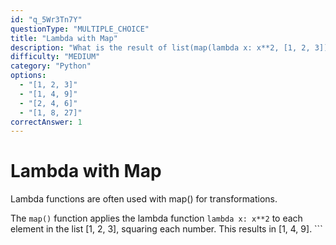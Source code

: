 ```yaml
---
id: "q_5Wr3Tn7Y"
questionType: "MULTIPLE_CHOICE"
title: "Lambda with Map"
description: "What is the result of list(map(lambda x: x**2, [1, 2, 3]))?"
difficulty: "MEDIUM"
category: "Python"
options:
  - "[1, 2, 3]"
  - "[1, 4, 9]"
  - "[2, 4, 6]"
  - "[1, 8, 27]"
correctAnswer: 1
---
```


# Lambda with Map

Lambda functions are often used with map() for transformations.

The `map()` function applies the lambda function `lambda x: x**2` to each element in the list [1, 2, 3], squaring each number. This results in [1, 4, 9].
\`\`\`
